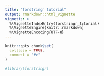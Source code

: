 ```yaml
---
title: "forstringr tutorial"
output: rmarkdown::html_vignette
vignette: >
  %\VignetteIndexEntry{forstringr_tutorial}
  %\VignetteEngine{knitr::rmarkdown}
  %\VignetteEncoding{UTF-8}
---
```


```r
knitr::opts_chunk$set(
  collapse = TRUE,
  comment = "#>"
)
```

```r
#library(forstringr)
```

